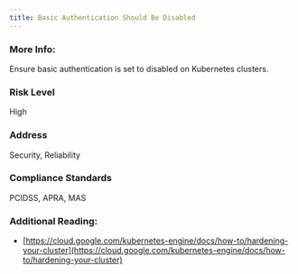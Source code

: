 ```yaml
---
title: Basic Authentication Should Be Disabled
---
```


### More Info:

Ensure basic authentication is set to disabled on Kubernetes clusters.

### Risk Level

High

### Address

Security, Reliability

### Compliance Standards

PCIDSS, APRA, MAS

### Additional Reading:

- [https://cloud.google.com/kubernetes-engine/docs/how-to/hardening-your-cluster](https://cloud.google.com/kubernetes-engine/docs/how-to/hardening-your-cluster)
